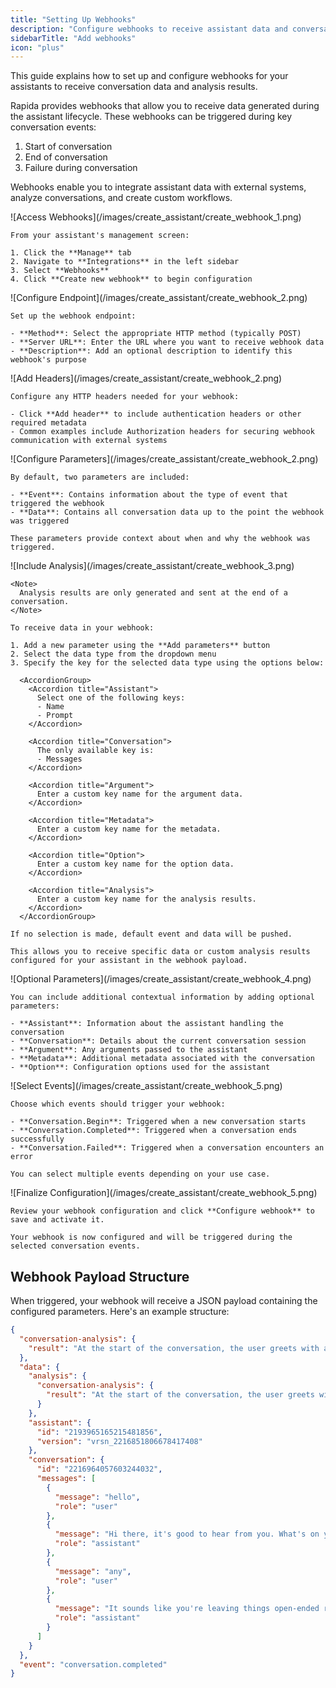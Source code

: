 ```yaml
---
title: "Setting Up Webhooks"
description: "Configure webhooks to receive assistant data and conversation analysis"
sidebarTitle: "Add webhooks"
icon: "plus"
---
```


This guide explains how to set up and configure webhooks for your assistants to receive conversation data and analysis results.

Rapida provides webhooks that allow you to receive data generated during the assistant lifecycle. These webhooks can be triggered during key conversation events:

1. Start of conversation
2. End of conversation
3. Failure during conversation

Webhooks enable you to integrate assistant data with external systems, analyze conversations, and create custom workflows.

<Steps>
  <Step title="Access Webhooks Configuration">
    ![Access Webhooks](/images/create_assistant/create_webhook_1.png)

    From your assistant's management screen:

    1. Click the **Manage** tab
    2. Navigate to **Integrations** in the left sidebar
    3. Select **Webhooks**
    4. Click **Create new webhook** to begin configuration

  </Step>

  <Step title="Configure Endpoint Settings">
    ![Configure Endpoint](/images/create_assistant/create_webhook_2.png)

    Set up the webhook endpoint:

    - **Method**: Select the appropriate HTTP method (typically POST)
    - **Server URL**: Enter the URL where you want to receive webhook data
    - **Description**: Add an optional description to identify this webhook's purpose

  </Step>

  <Step title="Add Headers">
    ![Add Headers](/images/create_assistant/create_webhook_2.png)

    Configure any HTTP headers needed for your webhook:

    - Click **Add header** to include authentication headers or other required metadata
    - Common examples include Authorization headers for securing webhook communication with external systems

  </Step>

  <Step title="Configure Basic Parameters">
    ![Configure Parameters](/images/create_assistant/create_webhook_2.png)

    By default, two parameters are included:

    - **Event**: Contains information about the type of event that triggered the webhook
    - **Data**: Contains all conversation data up to the point the webhook was triggered

    These parameters provide context about when and why the webhook was triggered.

  </Step>

 <Step title="Include Results">
    ![Include Analysis](/images/create_assistant/create_webhook_3.png)

    <Note>
      Analysis results are only generated and sent at the end of a conversation.
    </Note>

    To receive data in your webhook:

    1. Add a new parameter using the **Add parameters** button
    2. Select the data type from the dropdown menu
    3. Specify the key for the selected data type using the options below:

      <AccordionGroup>
        <Accordion title="Assistant">
          Select one of the following keys:
          - Name
          - Prompt
        </Accordion>

        <Accordion title="Conversation">
          The only available key is:
          - Messages
        </Accordion>

        <Accordion title="Argument">
          Enter a custom key name for the argument data.
        </Accordion>

        <Accordion title="Metadata">
          Enter a custom key name for the metadata.
        </Accordion>

        <Accordion title="Option">
          Enter a custom key name for the option data.
        </Accordion>

        <Accordion title="Analysis">
          Enter a custom key name for the analysis results.
        </Accordion>
      </AccordionGroup>

    If no selection is made, default event and data will be pushed.

    This allows you to receive specific data or custom analysis results configured for your assistant in the webhook payload.

  </Step>

  <Step title="Add Optional Parameters">
    ![Optional Parameters](/images/create_assistant/create_webhook_4.png)

    You can include additional contextual information by adding optional parameters:

    - **Assistant**: Information about the assistant handling the conversation
    - **Conversation**: Details about the current conversation session
    - **Argument**: Any arguments passed to the assistant
    - **Metadata**: Additional metadata associated with the conversation
    - **Option**: Configuration options used for the assistant

  </Step>

  <Step title="Select Trigger Events">
    ![Select Events](/images/create_assistant/create_webhook_5.png)

    Choose which events should trigger your webhook:

    - **Conversation.Begin**: Triggered when a new conversation starts
    - **Conversation.Completed**: Triggered when a conversation ends successfully
    - **Conversation.Failed**: Triggered when a conversation encounters an error

    You can select multiple events depending on your use case.

  </Step>

  <Step title="Finalize Configuration">
    ![Finalize Configuration](/images/create_assistant/create_webhook_5.png)

    Review your webhook configuration and click **Configure webhook** to save and activate it.

    Your webhook is now configured and will be triggered during the selected conversation events.

  </Step>
</Steps>

## Webhook Payload Structure

When triggered, your webhook will receive a JSON payload containing the configured parameters. Here's an example structure:

```json
{
  "conversation-analysis": {
    "result": "At the start of the conversation, the user greets with a neutral \"hello,\" suggesting a neutral or open emotional state. However, their brief and vague response \"any\" may indicate a sense of uncertainty, indifference, or perhaps even hesitation. This could imply that the user may be unsure about how to express themselves or what they want to discuss. There doesn't appear to be a strong emotional shift yet, but there may be a subtle undercurrent of introspection or ambiguity."
  },
  "data": {
    "analysis": {
      "conversation-analysis": {
        "result": "At the start of the conversation, the user greets with a neutral \"hello,\" suggesting a neutral or open emotional state. However, their brief and vague response \"any\" may indicate a sense of uncertainty, indifference, or perhaps even hesitation. This could imply that the user may be unsure about how to express themselves or what they want to discuss. There doesn't appear to be a strong emotional shift yet, but there may be a subtle undercurrent of introspection or ambiguity."
      }
    },
    "assistant": {
      "id": "2193965165215481856",
      "version": "vrsn_2216851806678417408"
    },
    "conversation": {
      "id": "2216964057603244032",
      "messages": [
        {
          "message": "hello",
          "role": "user"
        },
        {
          "message": "Hi there, it's good to hear from you. What's on your mind today?",
          "role": "assistant"
        },
        {
          "message": "any",
          "role": "user"
        },
        {
          "message": "It sounds like you're leaving things open-ended right now, maybe unsure where to begin. Is there something you've been thinking about or feeling lately that you'd like to explore?",
          "role": "assistant"
        }
      ]
    }
  },
  "event": "conversation.completed"
}
```
